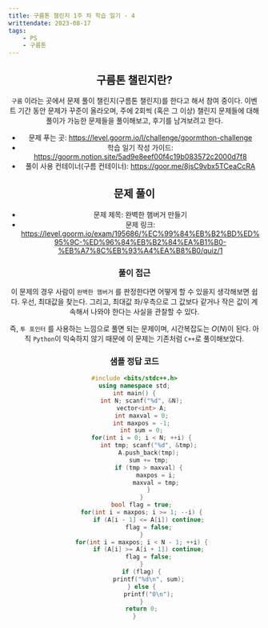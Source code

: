 ```yaml
---
title: 구름톤 챌린지 1주 차 학습 일기 - 4
writtendate: 2023-08-17
tags:
    - PS
    - 구름톤
---
```


<Header />

## 구름톤 챌린지란?

`구름` 이라는 곳에서 문제 풀이 챌린지(구름톤 챌린지)를 한다고 해서 참여 중이다. 이벤트 기간 동안 문제가 꾸준이 올라오며, 주에 2회씩 (혹은 그 이상) 챌린지 문제들에 대해 풀이가 가능한 문제들을 풀이해보고, 후기를 남겨보려고 한다.

- 문제 푸는 곳: https://level.goorm.io/l/challenge/goormthon-challenge
- 학습 일기 작성 가이드: https://goorm.notion.site/5ad9e8eef00f4c19b083572c2000d7f8
- 풀이 사용 컨테이너(구름 컨테이너): https://goor.me/8jsC9vbx5TCeaCcRA

## 문제 풀이

- 문제 제목: 완벽한 햄버거 만들기
- 문제 링크: https://level.goorm.io/exam/195686/%EC%99%84%EB%B2%BD%ED%95%9C-%ED%96%84%EB%B2%84%EA%B1%B0-%EB%A7%8C%EB%93%A4%EA%B8%B0/quiz/1

### 풀이 접근

이 문제의 경우 사람이 `완벽한 햄버거` 를 판정한다면 어떻게 할 수 있을지 생각해보면 쉽다. 우선, 최대값을 찾는다. 그리고, 최대값 좌/우측으로 그 값보다 같거나 작은 값이 계속해서 나와야 한다는 사실을 관찰할 수 있다.

즉, `투 포인터` 를 사용하는 느낌으로 풀면 되는 문제이며, 시간복잡도는 $O(N)$이 된다. 아직 `Python`이 익숙하지 않기 때문에 이 문제는 기존처럼 `C++`로 풀이해보았다.

### 샘플 정답 코드

```cpp
#include <bits/stdc++.h>
using namespace std;
int main() {
	int N; scanf("%d", &N);
	vector<int> A;
	int maxval = 0;
	int maxpos = -1;
	int sum = 0;
	for(int i = 0; i < N; ++i) {
		int tmp; scanf("%d", &tmp);
		A.push_back(tmp);
		sum += tmp;
		if (tmp > maxval) {
			maxpos = i;
			maxval = tmp;
		}
	}
	bool flag = true;
	for(int i = maxpos; i >= 1; --i) {
		if (A[i - 1] <= A[i]) continue;
		flag = false;
	}
	for(int i = maxpos; i < N - 1; ++i) {
		if (A[i] >= A[i + 1]) continue;
		flag = false;
	}
	if (flag) {
		printf("%d\n", sum);
	} else {
		printf("0\n");
	}
	return 0;
}
```

<TagList />
<Comment />
